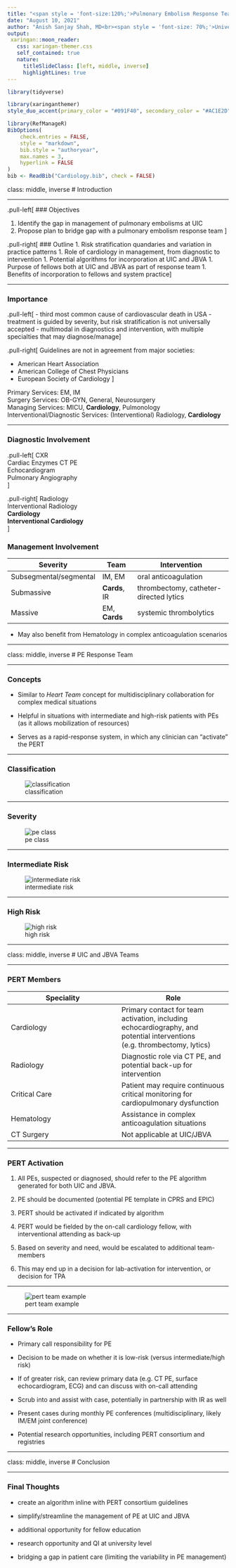 ```yaml
---
title: "<span style = 'font-size:120%;'>Pulmonary Embolism Response Team</span>"
date: "August 10, 2021"
author: "Anish Sanjay Shah, MD<br><span style = 'font-size: 70%;'>University of Illinois at Chicago<br>Division of Cardiology</span>"
output:
 xaringan::moon_reader:
   css: xaringan-themer.css
   self_contained: true
   nature:
     titleSlideClass: [left, middle, inverse]
     highlightLines: true
---
```


```r
library(tidyverse)
```

```r
library(xaringanthemer)
style_duo_accent(primary_color = "#091F40", secondary_color = "#AC1E2D")
```

```r
library(RefManageR)
BibOptions(
	check.entries = FALSE,
	style = "markdown",
	bib.style = "authoryear",
	max.names = 3,
	hyperlink = FALSE
)
bib <- ReadBib("Cardiology.bib", check = FALSE)
```

class: middle, inverse
# Introduction

---

.pull-left[
### Objectives

1. Identify the gap in management of pulmonary embolisms at UIC
1. Propose plan to bridge gap with a pulmonary embolism response team
]

.pull-right[
### Outline
1. Risk stratification quandaries and variation in practice patterns
1. Role of cardiology in management, from diagnostic to intervention
1. Potential algorithms for incorporation at UIC and JBVA
1. Purpose of fellows both at UIC and JBVA as part of response team
1. Benefits of incorporation to fellows and system practice
]

---

### Importance

.pull-left[
- third most common cause of cardiovascular death in USA
- treatment is guided by severity, but risk stratification is not universally accepted
- multimodal in diagnostics and intervention, with multiple specialties that may diagnose/manage
]

.pull-right[
Guidelines are not in agreement from major societies:

- American Heart Association
- American College of Chest Physicians
- European Society of Cardiology
]

Primary Services: EM, IM  
Surgery Services: OB-GYN, General, Neurosurgery  
Managing Services: MICU, **Cardiology**, Pulmonology  
Interventional/Diagnostic Services: (Interventional) Radiology, **Cardiology**

---

### Diagnostic Involvement

.pull-left[ 
CXR  
Cardiac Enzymes
CT PE  
Echocardiogram  
Pulmonary Angiography  
]

.pull-right[
Radiology  
Interventional Radiology  
**Cardiology**  
**Interventional Cardiology**  
]

### Management Involvement

| Severity | Team | Intervention |
| --- | --- | --- |
| Subsegmental/segmental | IM, EM | oral anticoagulation |
| Submassive | **Cards**, IR | thrombectomy, catheter-directed lytics
| Massive | EM, **Cards** | systemic thrombolytics | 

* May also benefit from Hematology in complex anticoagulation scenarios

---

class: middle, inverse
# PE Response Team

---

### Concepts

- Similar to *Heart Team* concept for multidisciplinary collaboration for complex medical situations

- Helpful in situations with intermediate and high-risk patients with PEs (as it allows mobilization of resources)

- Serves as a rapid-response system, in which any clinician can "activate" the PERT

---

### Classification

![classification](pe-severity.png)

---

### Severity

![pe class](pe-classification-uwmc.png)

---

### Intermediate Risk

![intermediate risk](intermediate-risk-md-anderson.png)

---

### High Risk

![high risk](high-risk-md-anderson.png)

---

class: middle, inverse
# UIC and JBVA Teams

---

### PERT Members

| Speciality | Role |
| --- | --- | 
| Cardiology | Primary contact for team activation, including echocardiography, and potential interventions (e.g. thrombectomy, lytics) |
| Radiology | Diagnostic role via CT PE, and potential back-up for intervention |
| Critical Care | Patient may require continuous critical monitoring for cardiopulmonary dysfunction |
| Hematology | Assistance in complex anticoagulation situations |
| CT Surgery | Not applicable at UIC/JBVA |

---

### PERT Activation

1. All PEs, suspected or diagnosed, should refer to the PE algorithm generated for both UIC and JBVA. 

1. PE should be documented (potential PE template in CPRS and EPIC)

1. PERT should be activated if indicated by algorithm

1. PERT would be fielded by the on-call cardiology fellow, with interventional attending as back-up

1. Based on severity and need, would be escalated to additional team-members

1. This may end up in a decision for lab-activation for intervention, or decision for TPA

---

![pert team example](pert-team-overview.png)

---

### Fellow's Role

- Primary call responsibility for PE

- Decision to be made on whether it is low-risk (versus intermediate/high risk)

- If of greater risk, can review primary data (e.g. CT PE, surface echocardiogram, ECG) and can discuss with on-call attending

- Scrub into and assist with case, potentially in partnership with IR as well

- Present cases during monthly PE conferences (multidisciplinary, likely IM/EM joint conference)

- Potential research opportunities, including PERT consortium and registries

---

class: middle, inverse
# Conclusion

---

### Final Thoughts

- create an algorithm inline with PERT consortium guidelines

- simplify/streamline the management of PE at UIC and JBVA

- additional opportunity for fellow education

- research opportunity and QI at university level

- bridging a gap in patient care (limiting the variability in PE management)
